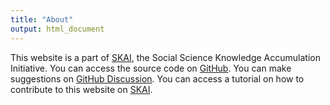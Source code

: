 ```yaml
---
title: "About"
output: html_document
---
```


This website is a part of [SKAI](https://chabefer.github.io/SKY/index.html), the Social Science Knowledge Accumulation Initiative. 
You can access the source code on [GitHub](https://github.com/chabefer/SKAI_Bias_Observational_Methods). 
You can make suggestions on [GitHub Discussion](https://github.com/chabefer/SKAI_Bias_Observational_Methods/discussions). 
You can access a tutorial on how to contribute to this website on [SKAI](https://chabefer.github.io/SKY/tutoSKY.html).